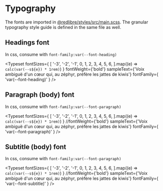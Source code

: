 
<Meta title="StyleGuide/Typography" />

# Typography

The fonts are imported in [@redlibre/styles/src/main.scss](https://github.com/redlibre-mx/styles/blob/main/src/main.scss). The granular typography style guide is defined in the same file as well.

## Headings font

In css, consume with `font-family:var(--font-heading)`

<Typeset
  fontSizes={
    [
      '-3',
      '-2',
      '-1',
      0,
      1,
      2,
      3,
      4,
      5,
      6,
    ].map((e) => `calc(var(--s${e}) * 1rem)`)
  }
  fontWeight={'bold'}
  sampleText={'Voix ambiguë d\'un cœur qui, au zéphyr, préfère les jattes de kiwis'}
  fontFamily={ 'var(--font-heading)' }
/>

## Paragraph (body) font

In css, consume with `font-family:var(--font-paragraph)`

<Typeset
  fontSizes={
    [
      '-3',
      '-2',
      '-1',
      0,
      1,
      2,
      3,
      4,
      5,
      6,
    ].map((e) => `calc(var(--s${e}) * 1rem)`)
  }
  //fontWeight={'bold'}
  sampleText={'Voix ambiguë d\'un cœur qui, au zéphyr, préfère les jattes de kiwis'}
  fontFamily={ 'var(--font-paragraph)' }
/>

## Subtitle (body) font

In css, consume with `font-family:var(--font-paragraph)`

<Typeset
  fontSizes={
    [
      '-3',
      '-2',
      '-1',
      0,
      1,
      2,
      3,
      4,
      5,
      6,
    ].map((e) => `calc(var(--s${e}) * 1rem)`)
  }
  //fontWeight={'bold'}
  sampleText={'Voix ambiguë d\'un cœur qui, au zéphyr, préfère les jattes de kiwis'}
  fontFamily={ 'var(--font-subtitle)' }
/>

